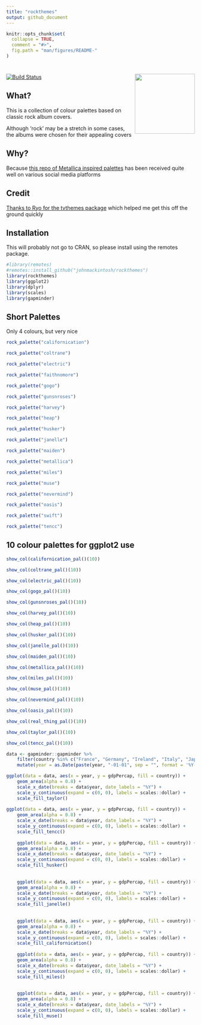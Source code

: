 ```yaml
---
title: "rockthemes"
output: github_document
---
```


```r
knitr::opts_chunk$set(
  collapse = TRUE,
  comment = "#>",
  fig.path = "man/figures/README-"
)
```


# <img src="man/figures/logo.png" width="160px" align="right" />

<!-- badges: start -->
  [![Build Status](https://travis-ci.com/johnmackintosh/rockthemes.svg?branch=main)](https://travis-ci.com/johnmackintosh/rockthemes)
  <!-- badges: end -->


## What?

This is a collection of colour palettes based on classic rock album covers.

Although 'rock' may be a stretch in some cases, the albums were chosen for their
appealing covers

## Why?

Because [this repo of Metallica inspired palettes](https://github.com/johnmackintosh/metallicaRt) has been received quite well on various social media platforms




## Credit

[Thanks to Ryo for the tvthemes package](https://github.com/Ryo-N7/tvthemes) which helped me get this off the ground quickly


## Installation

This will probably not go to CRAN, so please install using the remotes package.

```r
#library(remotes)
#remotes::install_github("johnmackintosh/rockthemes")
library(rockthemes)
library(ggplot2)
library(dplyr)
library(scales)
library(gapminder)
```

## Short Palettes

Only 4 colours, but very nice

```r
rock_palette("californication")

```


```r
rock_palette("coltrane")

```


```r
rock_palette("electric")
```


```r
rock_palette("faithnomore")

```


```r
rock_palette("gogo")

```


```r
rock_palette("gunsnroses")
```



```r
rock_palette("harvey")
```


```r
rock_palette("heap")
```


```r
rock_palette("husker")
```

```r
rock_palette("janelle")
```


```r
rock_palette("maiden")
```


```r
rock_palette("metallica")
```



```r
rock_palette("miles")
```


```r
rock_palette("muse")
```


```r
rock_palette("nevermind")
```


```r
rock_palette("oasis")
```


```r
rock_palette("swift")
```


```r
rock_palette("tencc")
```

## 10 colour palettes for ggplot2 use

```r
show_col(californication_pal()(10))

```

```r
show_col(coltrane_pal()(10))

```

```r
show_col(electric_pal()(10))

```


```r
show_col(gogo_pal()(10))

```


```r
show_col(gunsnroses_pal()(10))

```


```r
show_col(harvey_pal()(10))

```

```r
show_col(heap_pal()(10))

```


```r
show_col(husker_pal()(10))

```

```r
show_col(janelle_pal()(10))

```


```r
show_col(maiden_pal()(10))

```


```r
show_col(metallica_pal()(10))

```

```r
show_col(miles_pal()(10))

```


```r
show_col(muse_pal()(10))

```



```r
show_col(nevermind_pal()(10))

```


```r
show_col(oasis_pal()(10))

```

```r
show_col(real_thing_pal()(10))

```

```r
show_col(taylor_pal()(10))

```

```r
show_col(tencc_pal()(10))

```



```r
data <- gapminder::gapminder %>% 
    filter(country %in% c("France", "Germany", "Ireland", "Italy", "Japan")) %>% 
    mutate(year = as.Date(paste(year, "-01-01", sep = "", format = '%Y-%b-%d')))

ggplot(data = data, aes(x = year, y = gdpPercap, fill = country)) +
    geom_area(alpha = 0.8) +
    scale_x_date(breaks = data$year, date_labels = "%Y") +
    scale_y_continuous(expand = c(0, 0), labels = scales::dollar) +
    scale_fill_taylor()
    
ggplot(data = data, aes(x = year, y = gdpPercap, fill = country)) +
    geom_area(alpha = 0.8) +
    scale_x_date(breaks = data$year, date_labels = "%Y") +
    scale_y_continuous(expand = c(0, 0), labels = scales::dollar) +
    scale_fill_tencc()
    
    ggplot(data = data, aes(x = year, y = gdpPercap, fill = country)) +
    geom_area(alpha = 0.8) +
    scale_x_date(breaks = data$year, date_labels = "%Y") +
    scale_y_continuous(expand = c(0, 0), labels = scales::dollar) +
    scale_fill_husker()
    
    
    ggplot(data = data, aes(x = year, y = gdpPercap, fill = country)) +
    geom_area(alpha = 0.8) +
    scale_x_date(breaks = data$year, date_labels = "%Y") +
    scale_y_continuous(expand = c(0, 0), labels = scales::dollar) +
    scale_fill_janelle()
    
    
    ggplot(data = data, aes(x = year, y = gdpPercap, fill = country)) +
    geom_area(alpha = 0.8) +
    scale_x_date(breaks = data$year, date_labels = "%Y") +
    scale_y_continuous(expand = c(0, 0), labels = scales::dollar) +
    scale_fill_californication()
    
    ggplot(data = data, aes(x = year, y = gdpPercap, fill = country)) +
    geom_area(alpha = 0.8) +
    scale_x_date(breaks = data$year, date_labels = "%Y") +
    scale_y_continuous(expand = c(0, 0), labels = scales::dollar) +
    scale_fill_miles()
    
    
    ggplot(data = data, aes(x = year, y = gdpPercap, fill = country)) +
    geom_area(alpha = 0.8) +
    scale_x_date(breaks = data$year, date_labels = "%Y") +
    scale_y_continuous(expand = c(0, 0), labels = scales::dollar) +
    scale_fill_muse()
    
    
    


```
